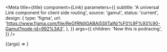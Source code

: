 
<Meta
  title={title}
  component={Link}
  parameters={{
    subtitle: 'A universal Link component for client side routing',
    source: 'gamut',
    status: 'current',
    design: {
      type: 'figma',
      url:
        'https://www.figma.com/file/ReGfRNillGABAj5SlITalN/%F0%9F%93%90-Gamut?node-id=992%3A3',
    },
  }}
  args={{
    children: 'Now this is podracing',
  }}
/>

<Canvas>
  <Story name="Link">{(args) => <Link {...args} />}</Story>
</Canvas>

<PropsTable story="Link" />

